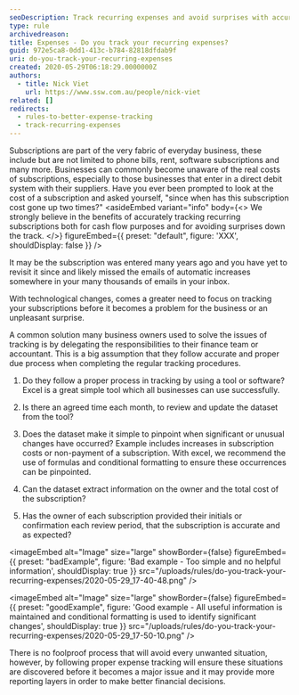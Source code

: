 ```yaml
---
seoDescription: Track recurring expenses and avoid surprises with accurate cash flow management, ensuring better financial decisions.
type: rule
archivedreason:
title: Expenses - Do you track your recurring expenses?
guid: 972e5ca8-0dd1-413c-b784-82818dfdab9f
uri: do-you-track-your-recurring-expenses
created: 2020-05-29T06:18:29.0000000Z
authors:
  - title: Nick Viet
    url: https://www.ssw.com.au/people/nick-viet
related: []
redirects:
  - rules-to-better-expense-tracking
  - track-recurring-expenses
---
```


Subscriptions are part of the very fabric of everyday business, these include but are not limited to phone bills, rent, software subscriptions and many more. Businesses can commonly become unaware of the real costs of subscriptions, especially to those businesses that enter in a direct debit system with their suppliers. Have you ever been prompted to look at the cost of a subscription and asked yourself, "since when has this subscription cost gone up two times?"
<asideEmbed
  variant="info"
  body={<>
    We strongly believe in the benefits of accurately tracking recurring subscriptions both for cash flow purposes and for avoiding surprises down the track.
  </>}
  figureEmbed={{
    preset: "default",
    figure: 'XXX',
    shouldDisplay: false
  }}
/>

It may be the subscription was entered many years ago and you have yet to revisit it since and likely missed the emails of automatic increases somewhere in your many thousands of emails in your inbox.

With technological changes, comes a greater need to focus on tracking your subscriptions before it becomes a problem for the business or an unpleasant surprise.

A common solution many business owners used to solve the issues of tracking is by delegating the responsibilities to their finance team or accountant. This is a big assumption that they follow accurate and proper due process when completing the regular tracking procedures.

1. Do they follow a proper process in tracking by using a tool or software? Excel is a great simple tool which all businesses can use successfully.

2. Is there an agreed time each month, to review and update the dataset from the tool?

3. Does the dataset make it simple to pinpoint when significant or unusual changes have occurred? Example includes increases in subscription costs or non-payment of a subscription. With excel, we recommend the use of formulas and conditional formatting to ensure these occurrences can be pinpointed.

4. Can the dataset extract information on the owner and the total cost of the subscription?

5. Has the owner of each subscription provided their initials or confirmation each review period, that the subscription is accurate and as expected?

<imageEmbed
  alt="Image"
  size="large"
  showBorder={false}
  figureEmbed={{
    preset: "badExample",
    figure: 'Bad example - Too simple and no helpful information',
    shouldDisplay: true
  }}
  src="/uploads/rules/do-you-track-your-recurring-expenses/2020-05-29_17-40-48.png"
/>

<imageEmbed
  alt="Image"
  size="large"
  showBorder={false}
  figureEmbed={{
    preset: "goodExample",
    figure: 'Good example - All useful information is maintained and conditional formatting is used to identify significant changes',
    shouldDisplay: true
  }}
  src="/uploads/rules/do-you-track-your-recurring-expenses/2020-05-29_17-50-10.png"
/>

There is no foolproof process that will avoid every unwanted situation, however, by following proper expense tracking will ensure these situations are discovered before it becomes a major issue and it may provide more reporting layers in order to make better financial decisions.